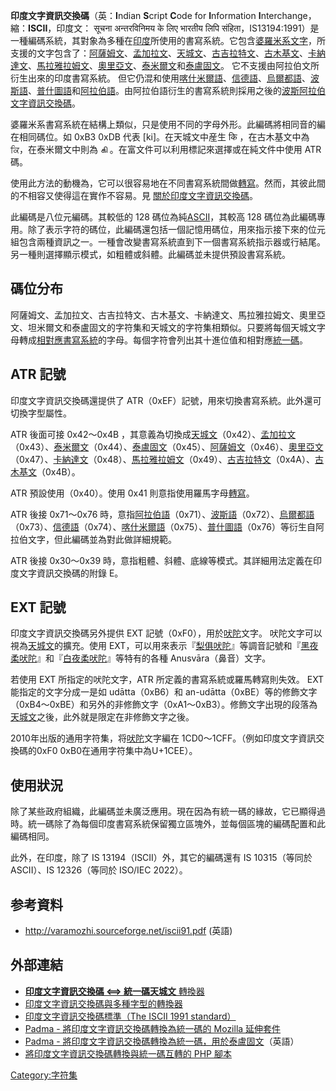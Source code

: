 '''印度文字資訊交換碼'''（英：'''I'''ndian '''S'''cript '''C'''ode for '''I'''nformation '''I'''nterchange，縮：'''ISCII'''，印度文： सूचना अन्तरविनिमय के लिए भारतीय लिपि संहिता，IS13194:1991）是一種編碼系統，其對象為多種在[[印度|印度]]所使用的書寫系統。它包含[[婆羅米系文字|婆羅米系文字]]，所支援的文字包含了：[[阿薩姆文|阿薩姆文]]、[[孟加拉文|孟加拉文]]、[[天城文|天城文]]、[[古吉拉特文|古吉拉特文]]、[[古木基文|古木基文]]、[[卡納達文|卡納達文]]、[[馬拉雅拉姆文|馬拉雅拉姆文]]、[[奧里亞文|奧里亞文]]、[[泰米爾文|泰米爾文]]和[[泰盧固文|泰盧固文]]。
它不支援由阿拉伯文所衍生出來的印度書寫系統。
但它仍混和使用[[喀什米爾語|喀什米爾語]]、[[信德語|信德語]]、[[烏爾都語|烏爾都語]]、[[波斯語|波斯語]]、[[普什圖語|普什圖語]]和[[阿拉伯語|阿拉伯語]]。由阿拉伯語衍生的書寫系統則採用之後的[[波斯阿拉伯文字資訊交換碼|波斯阿拉伯文字資訊交換碼]]。

婆羅米系書寫系統在結構上類似，只是使用不同的字母外形。此編碼將相同音的編在相同碼位。如 0xB3 0xDB 代表 [ki]。在天城文中産生 कि ，在古木基文中為 ਕਿ，在泰米爾文中則為 கி 。在富文件可以利用標記來選擇或在純文件中使用 ATR 碼。

使用此方法的動機為，它可以很容易地在不同書寫系統間做[[轉寫|轉寫]]。然而，其彼此間的不相容又使得這在實作不容易。見 [http://acharya.iitm.ac.in/multi_sys/exist_codes.php#Interchange 關於印度文字資訊交換碼]{{Wayback|url=http://acharya.iitm.ac.in/multi_sys/exist_codes.php#Interchange |date=20070719020000 }}。

此編碼是八位元編碼。其較低的 128 碼位為純[[ASCII|ASCII]]，其較高 128 碼位為此編碼專用。除了表示字符的碼位，此編碼還包括一個記憶用碼位，用來指示接下來的位元組包含兩種資訊之一。一種會改變書寫系統直到下一個書寫系統指示器或行結尾。另一種則選擇顯示模式，如粗體或斜體。此編碼並未提供預設書寫系統。

== 碼位分布 ==
阿薩姆文、孟加拉文、古吉拉特文、古木基文、卡納達文、馬拉雅拉姆文、奧里亞文、坦米爾文和泰盧固文的字符集和天城文的字符集相類似。只要將每個天城文字母轉成[[婆羅米系文字|相對應書寫系統]]的字母。每個字符會列出其十進位值和相對應[[統一碼|統一碼]]。

== ATR 記號 ==
印度文字資訊交換碼還提供了 ATR（0xEF）記號，用來切換書寫系統。此外還可切換字型屬性。

ATR 後面可接 0x42～0x4B ，其意義為切換成[[天城文|天城文]]（0x42）、[[孟加拉文|孟加拉文]]（0x43）、[[泰米爾文|泰米爾文]]（0x44）、[[泰盧固文|泰盧固文]]（0x45）、[[阿薩姆文|阿薩姆文]]（0x46）、[[奧里亞文|奧里亞文]]（0x47）、[[卡納達文|卡納達文]]（0x48）、[[馬拉雅拉姆文|馬拉雅拉姆文]]（0x49）、[[古吉拉特文|古吉拉特文]]（0x4A）、[[古木基文|古木基文]]（0x4B）。

ATR 預設使用（0x40）。使用 0x41 則意指使用羅馬字母[[轉寫|轉寫]]。

ATR 後接 0x71～0x76 時，意指[[阿拉伯語|阿拉伯語]]（0x71）、[[波斯語|波斯語]]（0x72）、[[烏爾都語|烏爾都語]]（0x73）、[[信德語|信德語]]（0x74）、[[喀什米爾語|喀什米爾語]]（0x75）、[[普什圖語|普什圖語]]（0x76）等衍生自阿拉伯文字，但此編碼並為對此做詳細規範。

ATR 後接 0x30～0x39 時，意指粗體、斜體、底線等模式。其詳細用法定義在印度文字資訊交換碼的附錄 E。

== EXT 記號==
印度文字資訊交換碼另外提供 EXT 記號（0xF0），用於[[吠陀|吠陀]]文字。
吠陀文字可以視為[[天城文|天城文]]的擴充。使用 EXT，可以用來表示『[[梨俱吠陀|梨俱吠陀]]』等調音記號和『[[黑夜柔吠陀|黑夜柔吠陀]]』和『[[白夜柔吠陀|白夜柔吠陀]]』等特有的各種 Anusvāra（鼻音）文字。

若使用 EXT 所指定的吠陀文字，ATR 所定義的書寫系統或羅馬轉寫則失效。
EXT 能指定的文字分成一是如 udātta（0xB6）和 an-udātta（0xBE）等的修飾文字（0xB4～0xBE）和另外的非修飾文字（0xA1～0xB3）。修飾文字出現的段落為[[天城文|天城文]]之後，此外就是限定在非修飾文字之後。

2010年出版的通用字符集，将[[吠陀|吠陀]]文字編在 1CD0～1CFF。（例如印度文字資訊交換碼的0xF0 0xB0在通用字符集中為U+1CEE）。

== 使用狀況 ==
除了某些政府組織，此編碼並未廣泛應用。現在因為有統一碼的緣故，它已顯得過時。統一碼除了為每個印度書寫系統保留獨立區塊外，並每個區塊的編碼配置和此編碼相同。

此外，在印度，除了 IS 13194（ISCII）外，其它的編碼還有 IS 10315（等同於 ASCII）、IS 12326（等同於 ISO/IEC 2022）。

== 参考資料 ==
* http://varamozhi.sourceforge.net/iscii91.pdf{{WebCite|url=https://www.webcitation.org/6DnlqxaI4?url=http://varamozhi.sourceforge.net/iscii91.pdf |date=20130120022435 |dateformat=iso }} (英語)<!-- http://www.cdac.in/html/gist/down/iscii_d.asp -->


== 外部連結 ==
* [http://technical-hindi.googlegroups.com/web/ISCII_to_Unicode_to_ISCII_Converter_16.htm '''印度文字資訊交換碼 <==> 統一碼天城文''' 轉換器]{{dead link|date=2017年12月 |bot=InternetArchiveBot |fix-attempted=yes }}
* [http://ltrc.iiit.ac.in/showfile.php?filename=downloads/FC-1.0/fc.html 印度文字資訊交換碼與多種字型的轉換器]{{Wayback|url=http://ltrc.iiit.ac.in/showfile.php?filename=downloads%2FFC-1.0%2Ffc.html |date=20190326142734 }}
* [http://varamozhi.sourceforge.net/iscii91.pdf 印度文字資訊交換碼標準（The ISCII 1991 standard）]{{WebCite|url=https://www.webcitation.org/6DnlqxaI4?url=http://varamozhi.sourceforge.net/iscii91.pdf |date=20130120022435 |dateformat=iso }}
* [http://padma.mozdev.org Padma - 將印度文字資訊交換碼轉換為統一碼的 Mozilla 延伸套件]{{Wayback|url=http://padma.mozdev.org/ |date=20191001172317 }}
* [https://web.archive.org/web/20050507120524/http://geocities.com/vnagarjuna/padma.html Padma - 將印度文字資訊交換碼轉換為統一碼，用於泰盧固文]（英語）
* [http://www.phpclasses.org/browse/package/2991.html 將印度文字資訊交換碼轉換與統一碼互轉的 PHP 腳本]{{Wayback|url=http://www.phpclasses.org/browse/package/2991.html |date=20100316151234 }}

{{Character encoding}}

[[Category:字符集|Category:字符集]]
